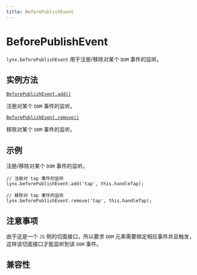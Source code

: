 ```yaml
---
title: BeforePublishEvent
---
```


# BeforePublishEvent

`lynx.beforePublishEvent` 用于注册/移除对某个 `DOM` 事件的监听。

## 实例方法

[`BeforePublishEvent.add()`](./lynx-before-publish-event/before-publish-event-add.mdx)

注册对某个 `DOM` 事件的监听。

[`BeforePublishEvent.remove()`](./lynx-before-publish-event/before-publish-event-remove.mdx)

移除对某个 `DOM` 事件的监听。

## 示例

注册/移除对某个 `DOM` 事件的监听。

```tsx
// 注册对 tap 事件的监听
lynx.beforePublishEvent.add('tap', this.handleTap);

// 移除对 tap 事件的监听
lynx.beforePublishEvent.remove('tap', this.handleTap);
```

## 注意事项

由于这是一个 `JS` 侧的切面接口，所以要求 `DOM` 元素需要绑定相应事件并且触发，这样该切面接口才能监听到该 `DOM` 事件。

## 兼容性


<LegacyCompatTable metadata="lynx-api/lynx/lynx-before-publish-event/BeforePublishEvent" />
